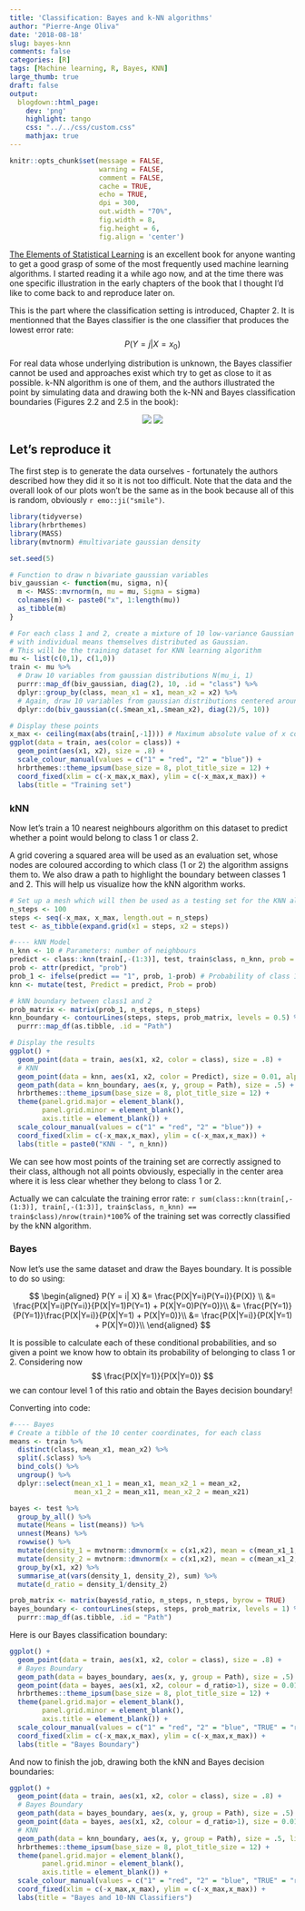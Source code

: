 ```yaml
---
title: 'Classification: Bayes and k-NN algorithms'
author: "Pierre-Ange Oliva"
date: '2018-08-18'
slug: bayes-knn
comments: false
categories: [R]
tags: [Machine learning, R, Bayes, KNN]
large_thumb: true
draft: false
output: 
  blogdown::html_page:
    dev: 'png'
    highlight: tango
    css: "../../css/custom.css"
    mathjax: true
---
```


```r
knitr::opts_chunk$set(message = FALSE, 
                      warning = FALSE, 
                      comment = FALSE, 
                      cache = TRUE, 
                      echo = TRUE, 
                      dpi = 300,
                      out.width = "70%",
                      fig.width = 8,
                      fig.height = 6,
                      fig.align = 'center')
```

[The Elements of Statistical Learning](https://web.stanford.edu/~hastie/Papers/ESLII.pdf) is an excellent book for anyone wanting to get a good grasp of some of the most frequently used machine learning algorithms. I started reading it a while ago now, and at the time there was one specific illustration in the early chapters of the book that I thought I'd like to come back to and reproduce later on. 

This is the part where the classification setting is introduced, Chapter 2. It is mentionned that the Bayes classifier is the one classifier that produces the lowest error rate: $$ P(Y=j|X=x_0) $$

For real data whose underlying distribution is unknown, the Bayes classifier cannot be used and approaches exist which try to get as close to it as possible. k-NN algorithm is one of them, and the authors illustrated the point by simulating data and drawing both the k-NN and Bayes classification boundaries (Figures 2.2 and 2.5 in the book):

<center>
![](/images/esl-knn.jpeg) ![](/images/esl-bayes.jpeg)
</center>

## Let's reproduce it

The first step is to generate the data ourselves - fortunately the authors described how they did it so it is not too difficult. Note that the data and the overall look of our plots won't be the same as in the book because all of this is random, obviously `r emo::ji("smile")`.

```r
library(tidyverse)
library(hrbrthemes)
library(MASS)
library(mvtnorm) #multivariate gaussian density

set.seed(5)

# Function to draw n bivariate gaussian variables
biv_gaussian <- function(mu, sigma, n){
  m <- MASS::mvrnorm(n, mu = mu, Sigma = sigma)
  colnames(m) <- paste0("x", 1:length(mu))
  as_tibble(m)
}

# For each class 1 and 2, create a mixture of 10 low-variance Gaussian distributions, 
# with individual means themselves distributed as Gaussian.
# This will be the training dataset for KNN learning algorithm
mu <- list(c(0,1), c(1,0))
train <- mu %>% 
  # Draw 10 variables from gaussian distributions N(mu_i, 1)
  purrr::map_df(biv_gaussian, diag(2), 10, .id = "class") %>% 
  dplyr::group_by(class, mean_x1 = x1, mean_x2 = x2) %>%
  # Again, draw 10 variables from gaussian distributions centered around the previous points
  dplyr::do(biv_gaussian(c(.$mean_x1,.$mean_x2), diag(2)/5, 10))

# Display these points
x_max <- ceiling(max(abs(train[,-1]))) # Maximum absolute value of x coordinates
ggplot(data = train, aes(color = class)) +
  geom_point(aes(x1, x2), size = .8) +
  scale_colour_manual(values = c("1" = "red", "2" = "blue")) +
  hrbrthemes::theme_ipsum(base_size = 8, plot_title_size = 12) +
  coord_fixed(xlim = c(-x_max,x_max), ylim = c(-x_max,x_max)) +
  labs(title = "Training set")
```


### kNN
Now let's train a 10 nearest neighbours algorithm on this dataset to predict whether a point would belong to class 1 or class 2. 

A grid covering a squared area will be used as an evaluation set, whose nodes are coloured according to which class (1 or 2) the algorithm assigns them to. We also draw a path to highlight the boundary between classes 1 and 2. This will help us visualize how the kNN algorithm works.

```r
# Set up a mesh which will then be used as a testing set for the KNN algorithm
n_steps <- 100
steps <- seq(-x_max, x_max, length.out = n_steps)
test <- as_tibble(expand.grid(x1 = steps, x2 = steps))

#---- kNN Model
n_knn <- 10 # Parameters: number of neighbours
predict <- class::knn(train[,-(1:3)], test, train$class, n_knn, prob = TRUE)
prob <- attr(predict, "prob")
prob_1 <- ifelse(predict == "1", prob, 1-prob) # Probability of class 1
knn <- mutate(test, Predict = predict, Prob = prob) 

# kNN boundary between class1 and 2
prob_matrix <- matrix(prob_1, n_steps, n_steps)
knn_boundary <- contourLines(steps, steps, prob_matrix, levels = 0.5) %>% 
  purrr::map_df(as.tibble, .id = "Path")

# Display the results
ggplot() +
  geom_point(data = train, aes(x1, x2, color = class), size = .8) +
  # KNN
  geom_point(data = knn, aes(x1, x2, color = Predict), size = 0.01, alpha = 0.3) +
  geom_path(data = knn_boundary, aes(x, y, group = Path), size = .5) +
  hrbrthemes::theme_ipsum(base_size = 8, plot_title_size = 12) +
  theme(panel.grid.major = element_blank(),
        panel.grid.minor = element_blank(),
        axis.title = element_blank()) +
  scale_colour_manual(values = c("1" = "red", "2" = "blue")) +
  coord_fixed(xlim = c(-x_max,x_max), ylim = c(-x_max,x_max)) +
  labs(title = paste0("KNN - ", n_knn))

```

We can see how most points of the training set are correctly assigned to their class, although not all points obviously, especially in the center area where it is less clear whether they belong to class 1 or 2.

Actually we can calculate the training error rate: `r sum(class::knn(train[,-(1:3)], train[,-(1:3)], train$class, n_knn) == train$class)/nrow(train)*100`% of the training set was correctly classified by the kNN algorithm.


### Bayes
Now let's use the same dataset and draw the Bayes boundary. It is possible to do so using:

$$ \begin{aligned}
P(Y = i| X) &= \frac{P(X|Y=i)P(Y=i)}{P(X)} \\
&= \frac{P(X|Y=i)P(Y=i)}{P(X|Y=1)P(Y=1) + P(X|Y=0)P(Y=0)}\\
&= \frac{P(Y=1)}{P(Y=1)}\frac{P(X|Y=i)}{P(X|Y=1) + P(X|Y=0)}\\
&= \frac{P(X|Y=i)}{P(X|Y=1) + P(X|Y=0)}\\
\end{aligned}
$$

It is possible to calculate each of these conditional probabilities, and so given a point we know how to obtain its probability of belonging to class 1 or 2.
Considering now $$ \frac{P(X|Y=1)}{P(X|Y=0)} $$ we can contour level 1 of this ratio and obtain the Bayes decision boundary!

Converting into code:

```r
#---- Bayes
# Create a tibble of the 10 center coordinates, for each class
means <- train %>% 
  distinct(class, mean_x1, mean_x2) %>% 
  split(.$class) %>% 
  bind_cols() %>% 
  ungroup() %>% 
  dplyr::select(mean_x1_1 = mean_x1, mean_x2_1 = mean_x2,
                mean_x1_2 = mean_x11, mean_x2_2 = mean_x21)

bayes <- test %>% 
  group_by_all() %>% 
  mutate(Means = list(means)) %>% 
  unnest(Means) %>% 
  rowwise() %>% 
  mutate(density_1 = mvtnorm::dmvnorm(x = c(x1,x2), mean = c(mean_x1_1,mean_x2_1), sigma = diag(2)/5)) %>% 
  mutate(density_2 = mvtnorm::dmvnorm(x = c(x1,x2), mean = c(mean_x1_2,mean_x2_2), sigma = diag(2)/5)) %>% 
  group_by(x1, x2) %>% 
  summarise_at(vars(density_1, density_2), sum) %>% 
  mutate(d_ratio = density_1/density_2)

prob_matrix <- matrix(bayes$d_ratio, n_steps, n_steps, byrow = TRUE)
bayes_boundary <- contourLines(steps, steps, prob_matrix, levels = 1) %>% 
  purrr::map_df(as.tibble, .id = "Path")
```

Here is our Bayes classification boundary:

```r
ggplot() +
  geom_point(data = train, aes(x1, x2, color = class), size = .8) +
  # Bayes Boundary
  geom_path(data = bayes_boundary, aes(x, y, group = Path), size = .5) +
  geom_point(data = bayes, aes(x1, x2, colour = d_ratio>1), size = 0.01, alpha = 0.3) +
  hrbrthemes::theme_ipsum(base_size = 8, plot_title_size = 12) +
  theme(panel.grid.major = element_blank(),
        panel.grid.minor = element_blank(),
        axis.title = element_blank()) +
  scale_colour_manual(values = c("1" = "red", "2" = "blue", "TRUE" = "red", "FALSE" = "blue"), guide = FALSE) +
  coord_fixed(xlim = c(-x_max,x_max), ylim = c(-x_max,x_max)) +
  labs(title = "Bayes Boundary")
```

And now to finish the job, drawing both the kNN and Bayes decision boundaries:

```r
ggplot() +
  geom_point(data = train, aes(x1, x2, color = class), size = .8) +
  # Bayes Boundary
  geom_path(data = bayes_boundary, aes(x, y, group = Path), size = .5) +
  geom_point(data = bayes, aes(x1, x2, colour = d_ratio>1), size = 0.01, alpha = 0.3) +
  # KNN
  geom_path(data = knn_boundary, aes(x, y, group = Path), size = .5, linetype = "dashed") +
  hrbrthemes::theme_ipsum(base_size = 8, plot_title_size = 12) +
  theme(panel.grid.major = element_blank(),
        panel.grid.minor = element_blank(),
        axis.title = element_blank()) +
  scale_colour_manual(values = c("1" = "red", "2" = "blue", "TRUE" = "red", "FALSE" = "blue"), guide = FALSE) +
  coord_fixed(xlim = c(-x_max,x_max), ylim = c(-x_max,x_max)) +
  labs(title = "Bayes and 10-NN Classifiers")
```

